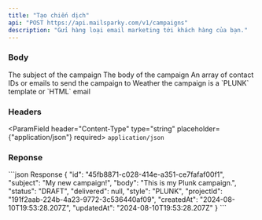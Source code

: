 ```yaml
---
title: "Tạo chiến dịch"
api: "POST https://api.mailsparky.com/v1/campaigns"
description: "Gửi hàng loại email marketing tới khách hàng của bạn."
---
```


### Body
<ParamField body="subject" placeholder="new-project" type="string" required>
    The subject of the campaign
</ParamField>
<ParamField body="body" placeholder="hello@useplunk.com" type="string" required>
    The body of the campaign
</ParamField>
<ParamField body="recipients" type="string[]" required>
    An array of contact IDs or emails to send the campaign to
</ParamField>
<ParamField body="style" type="string" default={'PLUNK'}>
    Weather the campaign is a `PLUNK` template or `HTML` email
</ParamField>

### Headers
<ParamField header="Content-Type" type="string" placeholder={"application/json"} required>
    `application/json`
</ParamField>

### Reponse

<ResponseExample>
```json Response
{
  "id": "45fb8871-c028-414e-a351-ce7fafaf00f1",
  "subject": "My new campaign!",
  "body": "This is my Plunk campaign.",
  "status": "DRAFT",
  "delivered": null,
  "style": "PLUNK",
  "projectId": "191f2aab-224b-4a23-9772-3c536440af09",
  "createdAt": "2024-08-10T19:53:28.207Z",
  "updatedAt": "2024-08-10T19:53:28.207Z"
}
```
</ResponseExample>